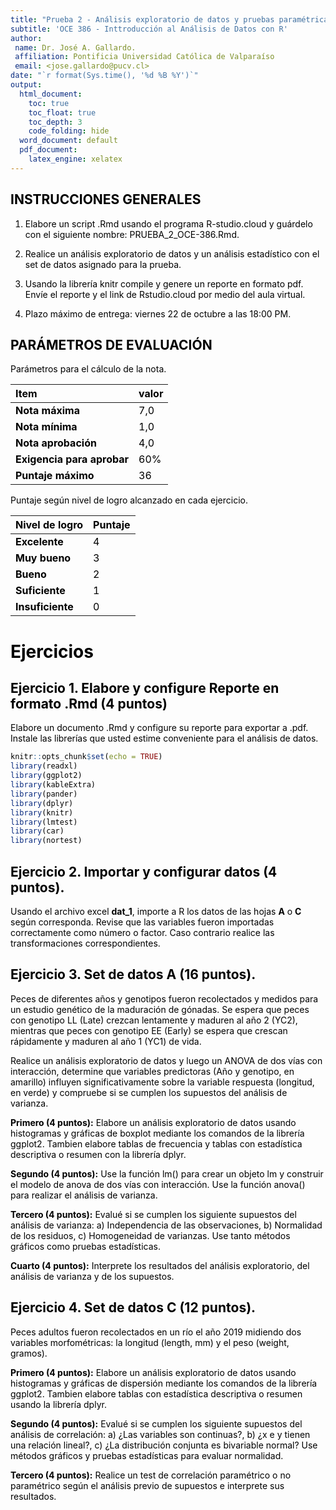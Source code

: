 ```yaml
---
title: "Prueba 2 - Análisis exploratorio de datos y pruebas paramétricas"
subtitle: 'OCE 386 - Inttroducción al Análisis de Datos con R'
author:
 name: Dr. José A. Gallardo.
 affiliation: Pontificia Universidad Católica de Valparaíso
 email: <jose.gallardo@pucv.cl>
date: "`r format(Sys.time(), '%d %B %Y')`"
output:
  html_document:
    toc: true
    toc_float: true
    toc_depth: 3
    code_folding: hide
  word_document: default
  pdf_document:
    latex_engine: xelatex
---
```


<style>
#TOC {
  color: black;
  font-familiy: Calibri;
  font-size: 14px;
  border-color: #708090; 
}
body {
   color: black;
   font-familiy: Calibri;
}

pre {
  color: black;
  background-color: #F8F8FF;
}
# header {
  color: #800000;
  font-familiy: Calibri;
  background-color: #F5F5F5;
  opacity: 0.8;
  font-size: 16px;
}
</style>

## INSTRUCCIONES GENERALES

1) Elabore un script .Rmd usando el programa R-studio.cloud y guárdelo con el siguiente nombre: PRUEBA_2_OCE-386.Rmd.

2) Realice un análisis exploratorio de datos y un análisis estadístico con el set de datos asignado para la prueba.

3) Usando la librería knitr compile y genere un reporte en formato pdf. Envíe el reporte y el link  de Rstudio.cloud por medio del aula virtual.

4) Plazo máximo de entrega: viernes 22 de octubre a las 18:00 PM.


## PARÁMETROS DE EVALUACIÓN

Parámetros para el cálculo de la nota.

|  **Item** | **valor**      |
|:-------------|:------------------|
| **Nota máxima** | 7,0 |
| **Nota mínima** | 1,0 |
| **Nota aprobación** | 4,0 |
| **Exigencia para aprobar** | 60% |
| **Puntaje máximo** | 36 |


Puntaje según nivel de logro alcanzado en cada ejercicio.

|  **Nivel de logro** | **Puntaje**      |
|:-------------|:------------------|
| **Excelente** | 4 |
| **Muy bueno** | 3 |
| **Bueno** | 2 |
| **Suficiente** | 1 |
| **Insuficiente** | 0 |


# **Ejercicios**

## Ejercicio 1. Elabore y configure Reporte en formato .Rmd (4 puntos)

Elabore un documento .Rmd y configure su reporte para exportar a .pdf. Instale las librerías que usted estime conveniente para el análisis de datos.

```r
knitr::opts_chunk$set(echo = TRUE)
library(readxl)
library(ggplot2)
library(kableExtra)
library(pander)
library(dplyr)
library(knitr)
library(lmtest)
library(car)
library(nortest)
```

## Ejercicio 2. Importar y configurar datos (4 puntos).
Usando el archivo excel **dat_1**, importe a R los datos de las hojas **A** o **C** según corresponda. Revise que las variables fueron importadas correctamente como número o factor. Caso contrario realice las transformaciones correspondientes.

## Ejercicio 3. Set de datos A (16 puntos). 

Peces de diferentes años y genotipos fueron recolectados y medidos para un estudio genético de la maduración de gónadas. Se espera que peces con genotipo LL (Late) crezcan lentamente y maduren al año 2 (YC2), mientras que peces con genotipo EE (Early) se espera que crescan rápidamente y maduren al año 1 (YC1) de vida.

Realice un análisis exploratorio de datos y luego un ANOVA de dos vías con interacción, determine que variables predictoras (Año y genotipo, en amarillo) influyen significativamente sobre la variable respuesta (longitud, en verde) y compruebe si se cumplen los supuestos del análisis de varianza.

**Primero (4 puntos):** Elabore un análisis exploratorio de datos usando histogramas y gráficas de boxplot mediante los comandos de la librería ggplot2. Tambien elabore tablas de frecuencia y tablas con estadística descriptiva o resumen con la librería dplyr.

**Segundo (4 puntos):** Use la función lm() para crear un objeto lm y construir el modelo de anova de dos vías con interacción. Use la función anova() para realizar el análisis de varianza.

**Tercero (4 puntos):** Evalué si se cumplen los siguiente supuestos del análisis de varianza: a) Independencia de las observaciones, b) Normalidad de los residuos, c) Homogeneidad de varianzas. Use tanto métodos gráficos como pruebas estadísticas.

**Cuarto (4 puntos):** Interprete los resultados del análisis exploratorio, del análisis de varianza y de los supuestos.

## Ejercicio 4. Set de datos C (12 puntos).

Peces adultos fueron recolectados en un río el año 2019 midiendo dos variables morfométricas: la longitud (length, mm) y el peso (weight, gramos). 

**Primero (4 puntos):** Elabore un análisis exploratorio de datos usando histogramas y gráficas de dispersión mediante los comandos de la librería ggplot2. Tambien elabore tablas con estadística descriptiva o resumen usando la librería dplyr.

**Segundo (4 puntos):** Evalué si se cumplen los siguiente supuestos del análisis de correlación: a) ¿Las variables son continuas?, b) ¿x e y tienen una relación lineal?, c) ¿La distribución conjunta es bivariable normal? Use métodos gráficos y pruebas estadísticas para evaluar normalidad.

**Tercero (4 puntos):** Realice un test de correlación paramétrico o no paramétrico según el análisis previo de supuestos e interprete sus resultados.

